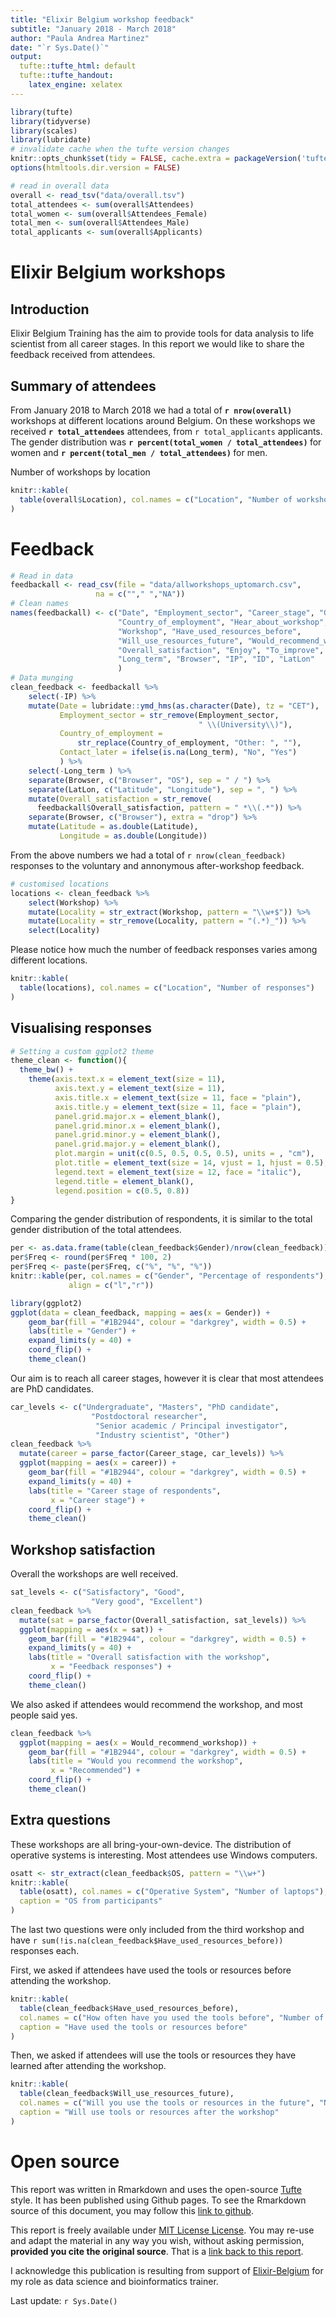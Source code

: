 ```yaml
---
title: "Elixir Belgium workshop feedback"
subtitle: "January 2018 - March 2018"
author: "Paula Andrea Martinez"
date: "`r Sys.Date()`"
output:
  tufte::tufte_html: default
  tufte::tufte_handout:
    latex_engine: xelatex
---
```


```r
library(tufte)
library(tidyverse)
library(scales)
library(lubridate)
# invalidate cache when the tufte version changes
knitr::opts_chunk$set(tidy = FALSE, cache.extra = packageVersion('tufte'))
options(htmltools.dir.version = FALSE)
```

```r
# read in overall data
overall <- read_tsv("data/overall.tsv")
total_attendees <- sum(overall$Attendees)
total_women <- sum(overall$Attendees_Female)
total_men <- sum(overall$Attendees_Male)
total_applicants <- sum(overall$Applicants)
```

# Elixir Belgium workshops

## Introduction

Elixir Belgium Training has the aim to provide tools for data analysis to life 
scientist from all career stages. In this report we would like to share
the feedback received from attendees.

## Summary of attendees

From January 2018 to March 2018 we had a total of **`r nrow(overall)`** 
workshops at different locations around Belgium. 
On these workshops we received **`r total_attendees`** attendees, from 
`r total_applicants` applicants. The gender distribution was 
**`r percent(total_women / total_attendees)` **
for women and **`r percent(total_men / total_attendees)` ** for men.

Number of workshops by location
```r
knitr::kable(
  table(overall$Location), col.names = c("Location", "Number of workshops")
)
```

# Feedback

```r
# Read in data
feedbackall <- read_csv(file = "data/allworkshops_uptomarch.csv", 
                   na = c(""," ","NA"))
# Clean names
names(feedbackall) <- c("Date", "Employment_sector", "Career_stage", "Gender",
                        "Country_of_employment", "Hear_about_workshop",
                        "Workshop", "Have_used_resources_before", 
                        "Will_use_resources_future", "Would_recommend_workshop",
                        "Overall_satisfaction", "Enjoy", "To_improve", 
                        "Long_term", "Browser", "IP", "ID", "LatLon"
                        )
# Data munging
clean_feedback <- feedbackall %>% 
    select(-IP) %>% 
    mutate(Date = lubridate::ymd_hms(as.character(Date), tz = "CET"),
           Employment_sector = str_remove(Employment_sector, 
                                          " \\(University\\)"),
           Country_of_employment = 
               str_replace(Country_of_employment, "Other: ", ""),
           Contact_later = ifelse(is.na(Long_term), "No", "Yes")
           ) %>% 
    select(-Long_term ) %>% 
    separate(Browser, c("Browser", "OS"), sep = " / ") %>% 
    separate(LatLon, c("Latitude", "Longitude"), sep = ", ") %>% 
    mutate(Overall_satisfaction = str_remove(
      feedbackall$Overall_satisfaction, pattern = " *\\(.*")) %>% 
    separate(Browser, c("Browser"), extra = "drop") %>% 
    mutate(Latitude = as.double(Latitude), 
           Longitude = as.double(Longitude))
```

From the above numbers we had a total of `r nrow(clean_feedback)` 
responses to the voluntary and annonymous after-workshop feedback. 

```r
# customised locations
locations <- clean_feedback %>% 
    select(Workshop) %>% 
    mutate(Locality = str_extract(Workshop, pattern = "\\w+$")) %>% 
    mutate(Locality = str_remove(Locality, pattern = "(.*)_")) %>%   
    select(Locality) 
```

Please notice how much the number of feedback
responses varies among different locations.
```r
knitr::kable(
  table(locations), col.names = c("Location", "Number of responses")
)
```

## Visualising responses
```r
# Setting a custom ggplot2 theme
theme_clean <- function(){
  theme_bw() +
    theme(axis.text.x = element_text(size = 11),
          axis.text.y = element_text(size = 11),
          axis.title.x = element_text(size = 11, face = "plain"),             
          axis.title.y = element_text(size = 11, face = "plain"),             
          panel.grid.major.x = element_blank(),                                          
          panel.grid.minor.x = element_blank(),
          panel.grid.minor.y = element_blank(),
          panel.grid.major.y = element_blank(),  
          plot.margin = unit(c(0.5, 0.5, 0.5, 0.5), units = , "cm"),
          plot.title = element_text(size = 14, vjust = 1, hjust = 0.5),
          legend.text = element_text(size = 12, face = "italic"),          
          legend.title = element_blank(),                              
          legend.position = c(0.5, 0.8))
}
```

Comparing the gender distribution of respondents, it is similar to the 
total gender distribution of the total attendees. 
```r
per <- as.data.frame(table(clean_feedback$Gender)/nrow(clean_feedback))
per$Freq <- round(per$Freq * 100, 2)
per$Freq <- paste(per$Freq, c("%", "%", "%"))
knitr::kable(per, col.names = c("Gender", "Percentage of respondents"),
             align = c("l","r"))
```

```r
library(ggplot2)
ggplot(data = clean_feedback, mapping = aes(x = Gender)) +
    geom_bar(fill = "#1B2944", colour = "darkgrey", width = 0.5) +
    labs(title = "Gender") +
    expand_limits(y = 40) +
    coord_flip() +
    theme_clean()
```

Our aim is to reach all career stages, however it is clear that most attendees 
are PhD candidates.

```r
car_levels <- c("Undergraduate", "Masters", "PhD candidate",
                  "Postdoctoral researcher", 
                   "Senior academic / Principal investigator", 
                   "Industry scientist", "Other")
clean_feedback %>% 
  mutate(career = parse_factor(Career_stage, car_levels)) %>% 
  ggplot(mapping = aes(x = career)) +
    geom_bar(fill = "#1B2944", colour = "darkgrey", width = 0.5) +
    expand_limits(y = 40) +
    labs(title = "Career stage of respondents",
         x = "Career stage") +
    coord_flip() +
    theme_clean()
```

## Workshop satisfaction

Overall the workshops are well received.

```r
sat_levels <- c("Satisfactory", "Good",
                  "Very good", "Excellent")
clean_feedback %>% 
  mutate(sat = parse_factor(Overall_satisfaction, sat_levels)) %>% 
  ggplot(mapping = aes(x = sat)) +
    geom_bar(fill = "#1B2944", colour = "darkgrey", width = 0.5) +
    expand_limits(y = 40) +
    labs(title = "Overall satisfaction with the workshop",
         x = "Feedback responses") +
    coord_flip() +
    theme_clean()
```

We also asked if attendees would recommend the workshop, and most people said 
yes.

```r
clean_feedback %>% 
  ggplot(mapping = aes(x = Would_recommend_workshop)) +
    geom_bar(fill = "#1B2944", colour = "darkgrey", width = 0.5) +
    labs(title = "Would you recommend the workshop",
         x = "Recommended") +
    coord_flip() +
    theme_clean()
```

## Extra questions

These workshops are all bring-your-own-device. The distribution of operative
systems is interesting. Most attendees use Windows computers.

```r
osatt <- str_extract(clean_feedback$OS, pattern = "\\w+")
knitr::kable(
  table(osatt), col.names = c("Operative System", "Number of laptops"),
  caption = "OS from participants"
)
```

The last two questions were only included from the third workshop and have 
`r sum(!is.na(clean_feedback$Have_used_resources_before))` responses each.

First, we asked if attendees have used the tools or resources before attending the
workshop. 

```r
knitr::kable(
  table(clean_feedback$Have_used_resources_before), 
  col.names = c("How often have you used the tools before", "Number of responses"),
  caption = "Have used the tools or resources before"
)
```

Then, we asked if attendees will use the tools or resources they have learned 
after attending the workshop. 

```r
knitr::kable(
  table(clean_feedback$Will_use_resources_future), 
  col.names = c("Will you use the tools or resources in the future", "Number of responses"),
  caption = "Will use tools or resources after the workshop"
)
```



# Open source

This report was written in Rmarkdown and uses the open-source [Tufte](https://rstudio.github.io/tufte/) style. It has been published using 
Github pages. To see the Rmarkdown source of this document, you may follow this
[link to github](https://github.com/orchid00/ElixirBE/blob/master/reports/2018March.Rmd). 

This report is freely available under [MIT License License](https://github.com/orchid00/ElixirBE/blob/master/LICENSE.md). You may re-use and adapt
the material in any way you wish, without asking permission, **provided you cite the original source**. That is a [link back to this report](https://orchid00.github.io/ElixirBE/reports/2018March.html).

I acknowledge this publication is resulting from support of [Elixir-Belgium](https://www.elixir-belgium.org/) for my role as data science 
and bioinformatics trainer. 

Last update: `r Sys.Date()`


